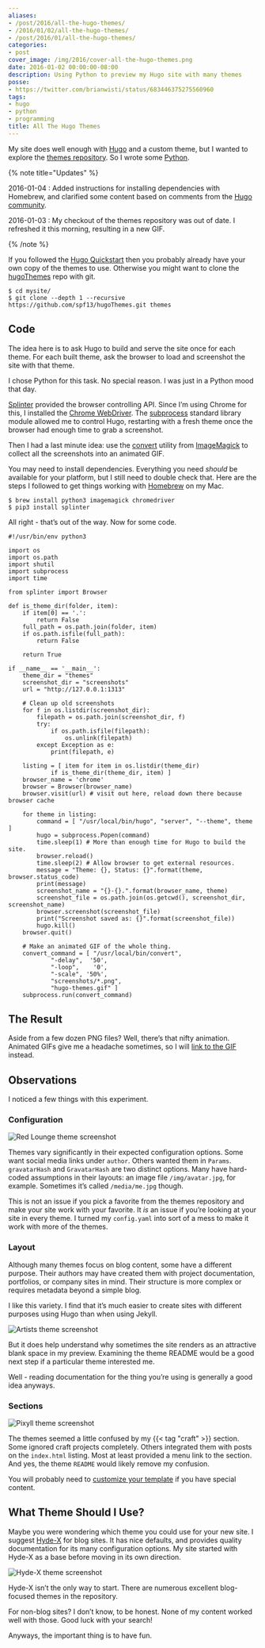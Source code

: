 ```yaml
---
aliases:
- /post/2016/all-the-hugo-themes/
- /2016/01/02/all-the-hugo-themes/
- /post/2016/01/all-the-hugo-themes/
categories:
- post
cover_image: /img/2016/cover-all-the-hugo-themes.png
date: 2016-01-02 00:00:00-08:00
description: Using Python to preview my Hugo site with many themes
posse:
- https://twitter.com/brianwisti/status/683446375275560960
tags:
- hugo
- python
- programming
title: All The Hugo Themes
---
```


My site does well enough with [Hugo][hugo] and a custom theme, but I wanted to
explore the [themes repository][hugo-themes]. So I wrote some [Python][python].

[hugo]: https://gohugo.io
[hugo-themes]: https://themes.gohugo.io
[python]: https://python.org

{% note title="Updates" %}

2016-01-04
: Added instructions for installing dependencies with Homebrew, and
  clarified some content based on comments from the [Hugo
  community](https://discuss.gohugo.io).

2016-01-03
: My checkout of the themes repository was out of date. I refreshed it
  this morning, resulting in a new GIF.

{% /note %}

If you followed the [Hugo
Quickstart](https://gohugo.io/overview/quickstart/) then you probably
already have your own copy of the themes to use. Otherwise you might
want to clone the [hugoThemes](https://github.com/spf13/hugoThemes/)
repo with git.

```console
$ cd mysite/
$ git clone --depth 1 --recursive https://github.com/spf13/hugoThemes.git themes
```

## Code

The idea here is to ask Hugo to build and serve the site once for each
theme. For each built theme, ask the browser to load and screenshot the
site with that theme.

I chose Python for this task. No special reason. I was just in a Python
mood that day.

[Splinter][splinter] provided the browser controlling API. Since I’m using
Chrome for this, I installed the [Chrome WebDriver][splinter-chrome]. The
[subprocess][subprocess] standard library module allowed me to control Hugo,
restarting with a fresh theme once the browser had enough time to grab a
screenshot.

[splinter]: https://splinter.readthedocs.org
[splinter-chrome]: https://splinter.readthedocs.org/en/latest/drivers/chrome.html
[subprocess]: https://docs.python.org/3.5/library/subprocess.html

Then I had a last minute idea: use the [convert][convert] utility from
[ImageMagick][image-magick] to collect all the screenshots into an animated
GIF.

[convert]: https://imagemagick.org/script/convert.php
[image-magick]: https://imagemagick.org/script/index.php

You may need to install dependencies. Everything you need *should* be
available for your platform, but I still need to double check that. Here
are the steps I followed to get things working with
[Homebrew][homebrew] on my Mac.

[homebrew]: https://brew.sh

```console
$ brew install python3 imagemagick chromedriver
$ pip3 install splinter
```

All right - that’s out of the way. Now for some code.

```python{title="show-themes.py"}
#!/usr/bin/env python3

import os
import os.path
import shutil
import subprocess
import time

from splinter import Browser

def is_theme_dir(folder, item):
    if item[0] == '.':
        return False
    full_path = os.path.join(folder, item)
    if os.path.isfile(full_path):
        return False

    return True

if __name__ == '__main__':
    theme_dir = "themes"
    screenshot_dir = "screenshots"
    url = "http://127.0.0.1:1313"

    # Clean up old screenshots
    for f in os.listdir(screenshot_dir):
        filepath = os.path.join(screenshot_dir, f)
        try:
            if os.path.isfile(filepath):
                os.unlink(filepath)
        except Exception as e:
            print(filepath, e)

    listing = [ item for item in os.listdir(theme_dir)
            if is_theme_dir(theme_dir, item) ]
    browser_name = 'chrome'
    browser = Browser(browser_name)
    browser.visit(url) # visit out here, reload down there because browser cache

    for theme in listing:
        command = [ "/usr/local/bin/hugo", "server", "--theme", theme ]
        hugo = subprocess.Popen(command)
        time.sleep(1) # More than enough time for Hugo to build the site.
        browser.reload()
        time.sleep(2) # Allow browser to get external resources.
        message = "Theme: {}, Status: {}".format(theme, browser.status_code)
        print(message)
        screenshot_name = "{}-{}.".format(browser_name, theme)
        screenshot_file = os.path.join(os.getcwd(), screenshot_dir, screenshot_name)
        browser.screenshot(screenshot_file)
        print("Screenshot saved as: {}".format(screenshot_file))
        hugo.kill()
    browser.quit()

    # Make an animated GIF of the whole thing.
    convert_command = [ "/usr/local/bin/convert",
            "-delay",  '50',
            "-loop",    '0',
            "-scale", '50%',
            "screenshots/*.png",
            "hugo-themes.gif" ]
    subprocess.run(convert_command)
```

## The Result

Aside from a few dozen PNG files? Well, there’s that nifty animation.
Animated GIFs give me a headache sometimes, so I will [link to the
GIF](/assets/img/2016/hugo-themes.gif) instead.

## Observations

I noticed a few things with this experiment.

### Configuration

![Red Lounge theme screenshot](@img/2016/chrome-redlounge-medium.png
  "[Red Lounge](https://themes.gohugo.io/redlounge) theme")

Themes vary significantly in their expected configuration options. Some
want social media links under `author`. Others wanted them in `Params`.
`gravatarHash` and `GravatarHash` are two distinct options. Many have
hard-coded assumptions in their layouts: an image file
`/img/avatar.jpg`, for example. Sometimes it’s called `/media/me.jpg`
though.

This is not an issue if you pick a favorite from the themes repository
and make your site work with your favorite. It *is* an issue if you’re
looking at your site in every theme. I turned my `config.yaml` into sort
of a mess to make it work with more of the themes.

### Layout

Although many themes focus on blog content, some have a different
purpose. Their authors may have created them with project documentation,
portfolios, or company sites in mind. Their structure is more complex or
requires metadata beyond a simple blog.

I like this variety. I find that it’s much easier to create sites with
different purposes using Hugo than when using Jekyll.

![Artists theme screenshot](@img/2016/chrome-artists-medium.png
  "[Artists](https://themes.gohugo.io/artists) theme")

But it does help understand why sometimes the site renders as an
attractive blank space in my preview. Examining the theme README would
be a good next step if a particular theme interested me.

Well - reading documentation for the thing you’re using is generally a
good idea anyways.

### Sections

![Pixyll theme screenshot](@img/2016/chrome-pixyll-medium.png
  "[Pixyll](https://themes.gohugo.io/pixyll) theme")

The themes seemed a little confused by my {{< tag "craft" >}} section. Some
ignored craft projects completely. Others integrated them with posts on the
`index.html` listing. Most at least provided a menu link to the section. And
yes, the theme `README` would likely remove my confusion.

You will probably need to [customize your
template](http://gohugo.io/themes/customizing/) if you have special
content.

## What Theme Should I Use?

Maybe you were wondering which theme you could use for your new site. I
suggest [Hyde-X](http://themes.gohugo.io/hyde-x/) for blog sites. It has
nice defaults, and provides quality documentation for its many
configuration options. My site started with Hyde-X as a base before
moving in its own direction.

![Hyde-X theme screenshot](@img/2016/chrome-hyde-x-medium.png
  "[Hyde-X](https://themes.gohugo.io/hyde-x) theme")

Hyde-X isn’t the only way to start. There are numerous excellent
blog-focused themes in the repository.

For non-blog sites? I don’t know, to be honest. None of my content
worked well with those. Good luck with your search\!

Anyways, the important thing is to have fun.
